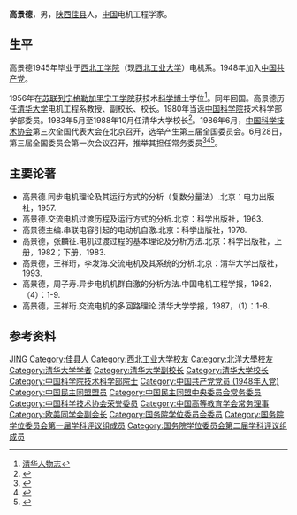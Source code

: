 '''高景德'''{{BD|1922年|2月5日|1996年|12月24日|G高}}，男，[[陕西|陕西]][[佳县|佳县]]人，[[中华人民共和国|中国]]电机工程学家。

== 生平 ==
高景德1945年毕业于[[西北工学院|西北工学院]]（现[[西北工业大学|西北工业大学]]）电机系。1948年加入[[中国共产党|中国共产党]]。

1956年在[[苏联|苏联]][[列宁格勒|列宁格勒]][[加里宁工学院|加里宁工学院]]获技术[[科学博士|科学博士]]学位<ref>[ftp://52jyw.com/电子图书/035/K/A2004921.pdf 清华人物志]</ref>。同年回国。高景德历任[[清华大学|清华大学]]电机工程系教授、副校长、校长。1980年当选[[中国科学院|中国科学院]]技术科学部学部委员。1983年5月至1988年10月任清华大学校长<ref>{{cite web |url=http://www.tsinghua.edu.cn/chn/xxjs/gjd.htm |title=高景德|accessdate=2009-02-11 |deadurl=yes |archiveurl=https://web.archive.org/web/20090430205940/http://www.tsinghua.edu.cn/chn/xxjs/gjd.htm |archivedate=2009-04-30 }}</ref>。1986年6月，[[中国科学技术协会|中国科学技术协会]]第三次全国代表大会在北京召开，选举产生第三届全国委员会。6月28日，第三届全国委员会第一次会议召开，推举其担任常务委员<ref>{{Cite book|title=中国科学技术协会第三次全国代表大会文件汇编|last=[[中国科协研究室|中国科协研究室]]编|publisher=中国科协研究室|pages=94-96}}</ref><ref>{{Cite book|title=中国共产党组织史资料 附卷4 中华人民共和国群众团体组织 1949.10-1997.9|last=[[中共中央组织部|中共中央组织部]]，中共中央党史研究室，中央档案馆|publisher=[[中共党史出版社|中共党史出版社]]|year=2000|isbn=7-80136-318-3|location=北京|pages=408}}</ref><ref>{{Cite book|title=当代中国科学技术发展史|last=陈建新等主编|publisher=[[湖北教育出版社|湖北教育出版社]]|year=1994.10|isbn=7-5351-1355-9|pages=609|location=武汉}}</ref>。

== 主要论著 ==
* 高景德.同步电机理论及其运行方式的分析（复数分量法）.北京：电力出版社，1957. 
* 高景德.交流电机过渡历程及运行方式的分析.北京：科学出版社，1963. 
* 高景德主编.串联电容引起的电动机自激.北京：科学出版社，1978. 
* 高景德，张麟征.电机过渡过程的基本理论及分析方法.北京：科学出版社，上册，1982；下册，1983. 
* 高景德，王祥珩，李发海.交流电机及其系统的分析.北京：清华大学出版社，1993. 
* 高景德，周子寿.异步电机机群自激的分析方法.中国电机工程学报，1982，（4）：1-9. 
* 高景德，王祥珩.交流电机的多回路理论.清华大学学报，1987，（1）：1-8.

== 参考资料 ==
{{Reflist}}

{{s-start}}
{{s-bef|before=[[刘达|刘达]]}}
{{s-ttl|title=[[清华大学|清华大学]]校长|years=1983年5月－1988年10月}}
{{s-after|[[张孝文|张孝文]]}}
{{end}}

{{清华大学}}
{{中国科学院技术科学部院士}}
{{国务院学位委员会第一届学科评议组/工学}}
{{国务院学位委员会第二届学科评议组/工学}}
{{Navboxes 
| title  = 高景德在[[中国科学技术协会|中国科学技术协会]]的职务
| list1  =
{{中国科学技术协会第三届全国委员会}}
{{中国科学技术协会第五届全国委员会}}
}}
{{Navboxes 
| title  = 高景德在[[中国民主同盟|中国民主同盟]]的职务
| list1  =
{{中国民主同盟第五届中央委员会}}
{{中国民主同盟第六届中央委员会}}
{{中国民主同盟第七届中央委员会}}
}}
{{Navboxes
| title  = 高景德在[[欧美同学会|欧美同学会]]的职务
| list1  =
{{欧美同学会第二届理事会}}
}}
{{Navboxes 
| title  = 高景德在[[中国高等教育学会|中国高等教育学会]]的职务
| list1  =
{{中国高等教育学会第二届理事会}}
}}

{{Authority control}}

{{DEFAULTSORT:GAO}}
[[Category:高姓|JING]]
[[Category:佳县人|Category:佳县人]]
[[Category:西北工业大学校友|Category:西北工业大学校友]]
[[Category:北洋大學校友|Category:北洋大學校友]]
[[Category:清华大学学者|Category:清华大学学者]]
[[Category:清华大学副校长|Category:清华大学副校长]]
[[Category:清华大学校长|Category:清华大学校长]]
[[Category:中国科学院技术科学部院士|Category:中国科学院技术科学部院士]]
[[Category:中国共产党党员_(1948年入党)|Category:中国共产党党员 (1948年入党)]]
[[Category:中国民主同盟盟员|Category:中国民主同盟盟员]]
[[Category:中国民主同盟中央委员会常务委员|Category:中国民主同盟中央委员会常务委员]]
[[Category:中国科学技术协会荣誉委员|Category:中国科学技术协会荣誉委员]]
[[Category:中国高等教育学会常务理事|Category:中国高等教育学会常务理事]]
[[Category:欧美同学会副会长|Category:欧美同学会副会长]]
[[Category:国务院学位委员会委员|Category:国务院学位委员会委员]]
[[Category:国务院学位委员会第一届学科评议组成员|Category:国务院学位委员会第一届学科评议组成员]]
[[Category:国务院学位委员会第二届学科评议组成员|Category:国务院学位委员会第二届学科评议组成员]]